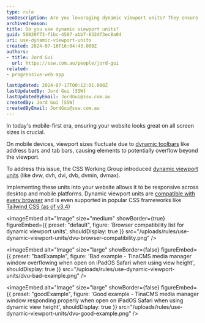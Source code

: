 ```yaml
---
type: rule
seoDescription: Are you leveraging dynamic viewport units? They ensure your website remains responsive across a range of screen sizes.
archivedreason:
title: Do you use dynamic viewport units?
guid: 50820f73-f1bc-4507-abb7-832df3ec8a04
uri: use-dynamic-viewport-units
created: 2024-07-16T16:04:43.000Z
authors:
- title: Jord Gui
  url: https://ssw.com.au/people/jord-gui
related:
- progressive-web-app

lastUpdated: 2024-07-17T00:12:01.000Z
lastUpdatedBy: Jord Gui [SSW]
lastUpdatedByEmail: JordGui@ssw.com.au
createdBy: Jord Gui [SSW]
createdByEmail: JordGui@ssw.com.au
---
```

In today's mobile-first era, ensuring your website looks great on all screen sizes is crucial.

On mobile devices, viewport sizes fluctuate due to [dynamic toolbars](https://web.dev/blog/viewport-units#the-need-for-new-viewport-units) like address bars and tab bars, causing elements to potentially overflow beyond the viewport.

To address this issue, the CSS Working Group introduced [dynamic viewport units](https://developer.mozilla.org/en-US/docs/Web/CSS/length#dynamic) (like dvw, dvh, dvi, dvb, dvmin, dvmax).

Implementing these units into your website allows it to be responsive across desktop and mobile platforms.
Dynamic viewport units are [compatible with every browser](https://developer.mozilla.org/en-US/docs/Web/CSS/length#browser_compatibility) and is even supported in popular CSS frameworks like [Tailwind CSS (as of v3.4)](https://tailwindcss.com/blog/tailwindcss-v3-4#dynamic-viewport-units)

<imageEmbed
  alt="Image"
  size="medium"
  showBorder={true}
  figureEmbed={{
    preset: "default",
    figure: 'Browser compatibility list for dynamic viewport units',
    shouldDisplay: true
  }}
  src="/uploads/rules/use-dynamic-viewport-units/dvu-browser-compatibility.png"
/>

<imageEmbed
  alt="Image"
  size="large"
  showBorder={false}
  figureEmbed={{
    preset: "badExample",
    figure: 'Bad example - TinaCMS media manager window overflowing when open on iPadOS Safari when using view height',
    shouldDisplay: true
  }}
  src="/uploads/rules/use-dynamic-viewport-units/dvu-bad-example.png"
/>

<imageEmbed
  alt="Image"
  size="large"
  showBorder={false}
  figureEmbed={{
    preset: "goodExample",
    figure: 'Good example - TinaCMS media manager window responding properly when open on iPadOS Safari when using dynamic view height',
    shouldDisplay: true
  }}
  src="/uploads/rules/use-dynamic-viewport-units/dvu-good-example.png"
/>
